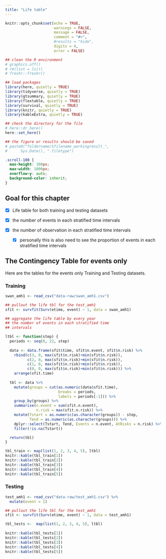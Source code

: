 ```yaml
---
title: "Life table"
---
```


```r
knitr::opts_chunk$set(echo = TRUE,
                      warnings = FALSE,
                      message = FALSE,
                      comment = "#>",
                      #results = "hide",
                      digits = 4,
                      error = FALSE)

## clean the R environment
# graphics.off()
# rm(list = ls())
# freshr::freshr()

## load packages
library(here, quietly = TRUE)
library(tidyverse, quietly = TRUE)
library(gtsummary, quietly = TRUE)
library(flextable, quietly = TRUE)
library(survival, quietly = TRUE)
library(knitr, quietly = TRUE)
library(kableExtra, quietly = TRUE)

## check the directory for the file
# here::dr_here()
here::set_here()

## the figure or results should be saved 
# paste0("foldername/Sfilename_workingresult_", 
#      Sys.Date(), ".filetype")
```


```css
.scroll-100 {
  max-height: 300px;
  max-width: 1000px;
  overflow-y: auto;
  background-color: inherit;
}
```


## Goal for this chapter

- [x] Life table for both training and testing datasets

- [x] the number of events in each stratified time intervals

- [x] the number of observation in each stratified time intervals

  - [x] personally this is also need to see the proportion of events 
  in each stratified time intervals


## The Contingency Table for events only

Here are the tables for the events only Training and Testing datasets.

### Training

```r
swan_amh1 <- read_csv("data-raw/swan_amh1.csv")

## pullout the life tbl for the test_amh1
sfit <- survfit(Surv(etime, event) ~ 1, data = swan_amh1)

## aggregate the life table by every year
## the number of events in each stratified time 
## intervals

ltbl <- function(step) {
  periods <- seq(0, 22, step)
  
  data <- data.frame(sfit$time, sfit$n.event, sfit$n.risk) %>%
    rbind(c(3, 0, max(sfit$n.risk)+min(sfit$n.risk)),
          c(2, 0, max(sfit$n.risk)+min(sfit$n.risk)),
          c(1, 0, max(sfit$n.risk)+min(sfit$n.risk)),
          c(0, 0, max(sfit$n.risk)+min(sfit$n.risk))) %>%
    arrange(sfit.time)
  
  tbl <- data %>%
    mutate(groups = cut(as.numeric(data$sfit.time), 
                        breaks = periods, 
                        labels = periods[-1])) %>%
    group_by(groups) %>%
    summarise(n.event = sum(sfit.n.event),
              n.risk = max(sfit.n.risk)) %>%
    mutate(Tstart = as.numeric(as.character(groups)) - step,
           Tend = as.numeric(as.character(groups))) %>%
    dplyr::select(Tstart, Tend, Events = n.event, AtRisks = n.risk) %>%
    filter(!is.na(Tstart))

  return(tbl)
}

tbl_train <- map(list(1, 2, 3, 4, 5), ltbl)
knitr::kable(tbl_train[1])
knitr::kable(tbl_train[2])
knitr::kable(tbl_train[3])
knitr::kable(tbl_train[4])
knitr::kable(tbl_train[5])
```

### Testing

```r
test_amh1 <- read_csv("data-raw/test_amh1.csv") %>% 
  mutate(event = 1)

## pullout the life tbl for the test_amh1
sfit <- survfit(Surv(etime, event) ~ 1, data = test_amh1)

tbl_tests <-  map(list(1, 2, 3, 4, 5), ltbl)
 
knitr::kable(tbl_tests[1])
knitr::kable(tbl_tests[2])
knitr::kable(tbl_tests[3])
knitr::kable(tbl_tests[4])
knitr::kable(tbl_tests[5])
```









